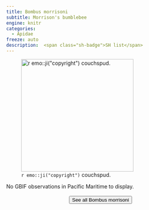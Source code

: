 ```yaml
---
title: Bombus morrisoni
subtitle: Morrison's bumblebee
engine: knitr
categories:
  - Apidae
freeze: auto
description:  <span class="sh-badge">SH list</span>
---
```

![`r emo::ji("copyright")` couchspud.](https://inaturalist-open-data.s3.amazonaws.com/photos/316224630/medium.jpg){height=300}



No GBIF observations in Pacific Maritime to display.
<br><br>
<center>


<a href="https://inaturalist.ca/observations?place_id=any&quality_grade=research&subview=map&taxon_id=324278"><button type="button" class="btn btn-secondary">See all Bombus morrisoni <i class="fa-solid fa-arrow-up-right-from-square"></i> </button></a>
</center>
